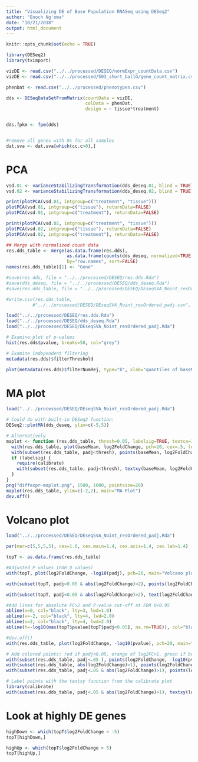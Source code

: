 ```yaml
---
title: "Visualizing DE of Base Population RNASeq using DESeq2"
author: "Enoch Ng'oma"
date: "10/21/2018"
output: html_document
---
```


```r
knitr::opts_chunk$set(echo = TRUE)

library(DESeq2)
library(tximport)

```



```r
vizDE <- read.csv("../../processed/DESEQ/normExpr_countData.csv")
vizDE <- read.csv("../../processed/S03_short_ballG/gene_count_matrix.csv")

phenDat <- read.csv("../../processed/phenotypes.csv")

```



```r

dds <- DESeqDataSetFromMatrix(countData = vizDE,
                              colData = phenDat, 
                              design = ~ tissue*treatment)


dds.fpkm <- fpm(dds)


#remove all genes with 0s for all samples
dat.sva <- dat.sva[which(cc.c>0),]
```







# PCA

```r

vsd.01 <- varianceStabilizingTransformation(dds_deseq.01, blind = TRUE)
vsd.02 <- varianceStabilizingTransformation(dds_deseq.02, blind = TRUE)

print(plotPCA(vsd.01, intgroup=c("treatment", "tissue")))
plotPCA(vsd.01, intgroup=c("tissue"), returnData=FALSE)
plotPCA(vsd.01, intgroup=c("treatment"), returnData=FALSE)

print(plotPCA(vsd.02, intgroup=c("treatment", "tissue")))
plotPCA(vsd.02, intgroup=c("tissue"), returnData=FALSE)
plotPCA(vsd.02, intgroup=c("treatment"), returnData=FALSE)
```



```r
## Merge with normalized count data
res.dds_table <- merge(as.data.frame(res.dds), 
                       as.data.frame(counts(dds_deseq, normalized=TRUE)), 
                       by="row.names", sort=FALSE)
names(res.dds_table)[1] <- "Gene"

#save(res.dds, file = "../../processed/DESEQ/res.dds.Rda")
#save(dds_deseq, file = "../../processed/DESEQ/dds_deseq.Rda")
#save(res.dds_table, file = "../../processed/DESEQ/DEseqSVA_Noint_resOrdered_padj.Rda")

#write.csv(res.dds_table, 
          #"../../processed/DESEQ/DEseqSVA_Noint_resOrdered_padj.csv", row.names=TRUE)

load("../../processed/DESEQ/res.dds.Rda")
load("../../processed/DESEQ/dds_deseq.Rda")
load("../../processed/DESEQ/DEseqSVA_Noint_resOrdered_padj.Rda")

# Examine plot of p-values
hist(res.dds$pvalue, breaks=50, col="grey")

# Examine independent filtering
metadata(res.dds)$filterThreshold

plot(metadata(res.dds)$filterNumRej, type="b", xlab="quantiles of baseMean", ylab="number of rejections")
```

# MA plot

```r
load("../../processed/DESEQ/DEseqSVA_Noint_resOrdered_padj.Rda")

# Could do with built-in DESeq2 function:
DESeq2::plotMA(dds_deseq, ylim=c(-5,5))

# Alternatively
maplot <- function (res.dds_table, thresh=0.05, labelsig=TRUE, textcx=1, ...) {
  with(res.dds_table, plot(baseMean, log2FoldChange, pch=20, cex=.5, log="x", ...))
  with(subset(res.dds_table, padj<thresh), points(baseMean, log2FoldChange, col="red", pch=20, cex=1.5))
  if (labelsig) {
    require(calibrate)
    with(subset(res.dds_table, padj<thresh), textxy(baseMean, log2FoldChange, labs="Gene", cex=textcx, col=2))
  }
}
png("diffexpr-maplot.png", 1500, 1000, pointsize=20)
maplot(res.dds_table, ylim=c(-2,2), main="MA Plot")
dev.off()
```

# Volcano plot

```r
load("../../processed/DESEQ/DEseqSVA_Noint_resOrdered_padj.Rda")

par(mar=c(5,5,5,5), cex=1.0, cex.main=1.4, cex.axis=1.4, cex.lab=1.4)

topT <- as.data.frame(res.dds_table)

#Adjusted P values (FDR Q values)
with(topT, plot(log2FoldChange, -log10(padj), pch=20, main="Volcano plot", cex=1.0, xlab=bquote(~Log[2]~fold~change), ylab=bquote(~-log[10]~Q~value)))

with(subset(topT, padj<0.05 & abs(log2FoldChange)>2), points(log2FoldChange, -log10(padj), pch=20, col="red", cex=0.5))

with(subset(topT, padj<0.05 & abs(log2FoldChange)>2), text(log2FoldChange, -log10(padj), labels=subset(rownames(topT), topT$padj<0.05 & abs(topT$log2FoldChange)>2), cex=0.8, pos=3))

#Add lines for absolute FC>2 and P-value cut-off at FDR Q<0.05
abline(v=0, col="black", lty=3, lwd=1.0)
abline(v=-2, col="black", lty=4, lwd=2.0)
abline(v=2, col="black", lty=4, lwd=2.0)
abline(h=-log10(max(topT$pvalue[topT$padj<0.05], na.rm=TRUE)), col="black", lty=4, lwd=2.0)
```

```r
#dev.off()
with(res.dds_table, plot(log2FoldChange, -log10(pvalue), pch=20, main="Volcano plot", xlim=c(-5,5), ylim=c(0,25)))

# Add colored points: red if padj<0.05, orange of log2FC>1, green if both)
with(subset(res.dds_table, padj<.05 ), points(log2FoldChange, -log10(pvalue), pch=20, col="red"))
with(subset(res.dds_table, abs(log2FoldChange)>1), points(log2FoldChange, -log10(pvalue), pch=20, col="orange"))
with(subset(res.dds_table, padj<.05 & abs(log2FoldChange)>1), points(log2FoldChange, -log10(pvalue), pch=20, col="green"))

# Label points with the textxy function from the calibrate plot
library(calibrate)
with(subset(res.dds_table, padj<.05 & abs(log2FoldChange)>1), textxy(log2FoldChange, -log10(pvalue), labs=Gene, cex=.8))
```

# Look at highly DE genes

```r
highDown <- which(topT$log2FoldChange < -5)
topT[highDown,]

highUp <- which(topT$log2FoldChange > 5)
topT[highUp,]
```